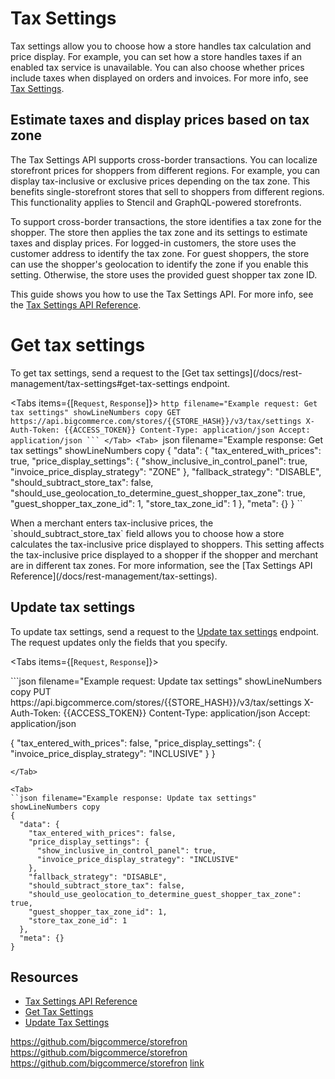 # Tax Settings

Tax settings allow you to choose how a store handles tax calculation and price display. For example, you can set how a store handles taxes if an enabled tax service is unavailable. You can also choose whether prices include taxes when displayed on orders and invoices. For more info, see [Tax Settings](https://support.bigcommerce.com/s/article/Tax-Overview?language=en_US#tax-settings).

## Estimate taxes and display prices based on tax zone

The Tax Settings API supports cross-border transactions. You can localize storefront prices for shoppers from different regions. For example, you can display tax-inclusive or exclusive prices depending on the tax zone. This benefits single-storefront stores that sell to shoppers from different regions. This functionality applies to Stencil and GraphQL-powered storefronts.

To support cross-border transactions, the store identifies a tax zone for the shopper. The store then applies the tax zone and its settings to estimate taxes and display prices. For logged-in customers, the store uses the customer address to identify the tax zone. For guest shoppers, the store can use the shopper's geolocation to identify the zone if you enable this setting. Otherwise, the store uses the provided guest shopper tax zone ID.

This guide shows you how to use the Tax Settings API. For more info, see the [Tax Settings API Reference](/docs/rest-management/tax-settings). 

# Get tax settings

To get tax settings, send a request to the [Get tax settings](/docs/rest-management/tax-settings#get-tax-settings endpoint.

<Tabs items={[`Request`, `Response`]}>
  <Tab>
    ``http filename="Example request: Get tax settings" showLineNumbers copy
    GET https://api.bigcommerce.com/stores/{{STORE_HASH}}/v3/tax/settings
    X-Auth-Token: {{ACCESS_TOKEN}}
    Content-Type: application/json
    Accept: application/json
    ```
  </Tab>
  <Tab>
  ``json filename="Example response: Get tax settings" showLineNumbers copy
  {
    "data": {
      "tax_entered_with_prices": true,
      "price_display_settings": {
        "show_inclusive_in_control_panel": true,
        "invoice_price_display_strategy": "ZONE"
      },
      "fallback_strategy": "DISABLE",
      "should_subtract_store_tax": false,
      "should_use_geolocation_to_determine_guest_shopper_tax_zone": true,
      "guest_shopper_tax_zone_id": 1,
      "store_tax_zone_id": 1
    },
    "meta": {}
  }
  ``
  </Tab>
</Tabs>

<Callout type="info">
  When a merchant enters tax-inclusive prices, the `should_subtract_store_tax` field allows you to choose how a store calculates the tax-inclusive price displayed to shoppers. This setting affects the tax-inclusive price displayed to a shopper if the shopper and merchant are in different tax zones. For more information, see the [Tax Settings API Reference](/docs/rest-management/tax-settings). 
</Callout>

## Update tax settings

To update tax settings, send a request to the [Update tax settings](/docs/rest-management/tax-settings#update-tax-settings) endpoint. The request updates only the fields that you specify.

<Tabs items={[`Request`, `Response`]}>

<Tab>
```json filename="Example request: Update tax settings" showLineNumbers copy
PUT https://api.bigcommerce.com/stores/{{STORE_HASH}}/v3/tax/settings
X-Auth-Token: {{ACCESS_TOKEN}}
Content-Type: application/json
Accept: application/json

{
  "tax_entered_with_prices": false,
  "price_display_settings": {
    "invoice_price_display_strategy": "INCLUSIVE"
  }
}
```
</Tab>

<Tab>
``json filename="Example response: Update tax settings" showLineNumbers copy
{
  "data": {
    "tax_entered_with_prices": false,
    "price_display_settings": {
      "show_inclusive_in_control_panel": true,
      "invoice_price_display_strategy": "INCLUSIVE"
    },
    "fallback_strategy": "DISABLE",
    "should_subtract_store_tax": false,
    "should_use_geolocation_to_determine_guest_shopper_tax_zone": true,
    "guest_shopper_tax_zone_id": 1,
    "store_tax_zone_id": 1
  },
  "meta": {}
}
```
</Tab>

</Tabs>

## Resources

- [Tax Settings API Reference](/docs/rest-management/tax-settings)
- [Get Tax Settings](/docs/rest-management/tax-settings#get-tax-settings)
- [Update Tax Settings](/docs/rest-management/tax-settings#update-tax-settings)


https://github.com/bigcommerce/storefron
https://github.com/bigcommerce/storefron
https://github.com/bigcommerce/storefron
[link](https://github.com/bigcommerce/storefron)
